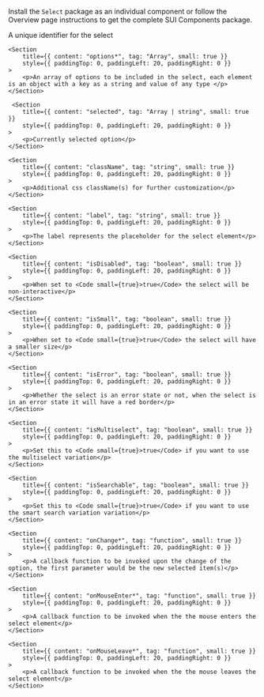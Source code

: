 
<Section
	title="Installation"
	contained={true}
	style={{ paddingTop: 20, paddingBottom: 0 }}
>
	<p>
		Install the <Code small={true}>Select</Code> package as an individual
		component or follow the Overview page instructions to get the complete SUI
		Components package.
	</p>
</Section>

<Section title="Props" border={true}>
	<Section
		title={{ content: "id*", tag: "string", small: true }}
		style={{ paddingTop: 0, paddingLeft: 20, paddingRight: 0 }}
	>
		<p>A unique identifier for the select</p>
	</Section>

    <Section
    	title={{ content: "options*", tag: "Array", small: true }}
    	style={{ paddingTop: 0, paddingLeft: 20, paddingRight: 0 }}
    >
    	<p>An array of options to be included in the select, each element is an object with a key as a string and value of any type </p>
    </Section>

     <Section
    	title={{ content: "selected", tag: "Array | string", small: true }}
    	style={{ paddingTop: 0, paddingLeft: 20, paddingRight: 0 }}
    >
    	<p>Currently selected option</p>
    </Section>

    <Section
    	title={{ content: "className", tag: "string", small: true }}
    	style={{ paddingTop: 0, paddingLeft: 20, paddingRight: 0 }}
    >
    	<p>Additional css className(s) for further customization</p>
    </Section>

    <Section
    	title={{ content: "label", tag: "string", small: true }}
    	style={{ paddingTop: 0, paddingLeft: 20, paddingRight: 0 }}
    >
    	<p>The label represents the placeholder for the select element</p>
    </Section>

    <Section
    	title={{ content: "isDisabled", tag: "boolean", small: true }}
    	style={{ paddingTop: 0, paddingLeft: 20, paddingRight: 0 }}
    >
    	<p>When set to <Code small={true}>true</Code> the select will be non-interactive</p>
    </Section>

    <Section
    	title={{ content: "isSmall", tag: "boolean", small: true }}
    	style={{ paddingTop: 0, paddingLeft: 20, paddingRight: 0 }}
    >
    	<p>When set to <Code small={true}>true</Code> the select will have a smaller size</p>
    </Section>

    <Section
    	title={{ content: "isError", tag: "boolean", small: true }}
    	style={{ paddingTop: 0, paddingLeft: 20, paddingRight: 0 }}
    >
    	<p>Whether the select is an error state or not, when the select is in an error state it will have a red border</p>
    </Section>

    <Section
    	title={{ content: "isMultiselect", tag: "boolean", small: true }}
    	style={{ paddingTop: 0, paddingLeft: 20, paddingRight: 0 }}
    >
    	<p>Set this to <Code small={true}>true</Code> if you want to use the multiselect variation</p>
    </Section>

    <Section
    	title={{ content: "isSearchable", tag: "boolean", small: true }}
    	style={{ paddingTop: 0, paddingLeft: 20, paddingRight: 0 }}
    >
    	<p>Set this to <Code small={true}>true</Code> if you want to use the smart search variation variation</p>
    </Section>

    <Section
    	title={{ content: "onChange*", tag: "function", small: true }}
    	style={{ paddingTop: 0, paddingLeft: 20, paddingRight: 0 }}
    >
    	<p>A callback function to be invoked upon the change of the option, the first parameter would be the new selected item(s)</p>
    </Section>

    <Section
    	title={{ content: "onMouseEnter*", tag: "function", small: true }}
    	style={{ paddingTop: 0, paddingLeft: 20, paddingRight: 0 }}
    >
    	<p>A callback function to be invoked when the the mouse enters the select element</p>
    </Section>

    <Section
    	title={{ content: "onMouseLeave*", tag: "function", small: true }}
    	style={{ paddingTop: 0, paddingLeft: 20, paddingRight: 0 }}
    >
    	<p>A callback function to be invoked when the the mouse leaves the select element</p>
    </Section>

</Section>
